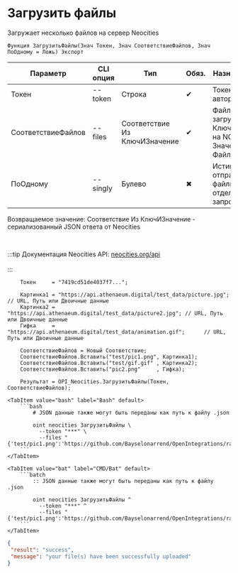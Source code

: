 ﻿---
sidebar_position: 2
---


# Загрузить файлы
 Загружает несколько файлов на сервер Neocities



`Функция ЗагрузитьФайлы(Знач Токен, Знач СоответствиеФайлов, Знач ПоОдному = Ложь) Экспорт`

  | Параметр | CLI опция | Тип | Обяз. | Назначение |
  |-|-|-|-|-|
  | Токен | --token | Строка | &#x2714; | Токен авторизации |
  | СоответствиеФайлов | --files | Соответствие Из КлючИЗначение | &#x2714; | Файлы для загрузки: Ключ > путь на NC, Значение > Файл |
  | ПоОдному | --singly | Булево | &#x2716; | Истина > отправляет файлы отдельными запросами |

  
  Возвращаемое значение:   Соответствие Из КлючИЗначение - сериализованный JSON ответа от Neocities

<br/>

:::tip
Документация Neocities API: [neocities.org/api](https://neocities.org/api)<br/>
<br/>
:::
<br/>


```bsl title="Пример использования для 1С:Предприятие/OneScript"
    Токен     = "7419cd51de4037f7...";

    Картинка1 = "https://api.athenaeum.digital/test_data/picture.jpg";  // URL, Путь или Двоичные данные
    Картинка2 = "https://api.athenaeum.digital/test_data/picture2.jpg"; // URL, Путь или Двоичные данные
    Гифка     = "https://api.athenaeum.digital/test_data/animation.gif";      // URL, Путь или Двоичные данные

    СоответствиеФайлов = Новый Соответствие;
    СоответствиеФайлов.Вставить("test/pic1.png", Картинка1);
    СоответствиеФайлов.Вставить("test/gif.gif" , Картинка2);
    СоответствиеФайлов.Вставить("pic2.png"     , Гифка);

    Результат = OPI_Neocities.ЗагрузитьФайлы(Токен, СоответствиеФайлов);
```
    

 <Tabs>
  
    <TabItem value="bash" label="Bash" default>
        ```bash
            # JSON данные также могут быть переданы как путь к файлу .json
            
            oint neocities ЗагрузитьФайлы \
              --token "***" \
              --files "{'test/pic1.png':'https://github.com/Bayselonarrend/OpenIntegrations/raw/main/service/test_data/picture.jpg','test/gif.gif':'https://github.com/Bayselonarrend/OpenIntegrations/raw/main/service/test_data/picture2.jpg','pic2.png':'https://github.com/Bayselonarrend/OpenIntegrations/raw/main/service/test_data/animation.gif'}"
        ```
    </TabItem>
  
    <TabItem value="bat" label="CMD/Bat" default>
        ```batch
            :: JSON данные также могут быть переданы как путь к файлу .json
            
            oint neocities ЗагрузитьФайлы ^
              --token "***" ^
              --files "{'test/pic1.png':'https://github.com/Bayselonarrend/OpenIntegrations/raw/main/service/test_data/picture.jpg','test/gif.gif':'https://github.com/Bayselonarrend/OpenIntegrations/raw/main/service/test_data/picture2.jpg','pic2.png':'https://github.com/Bayselonarrend/OpenIntegrations/raw/main/service/test_data/animation.gif'}"
        ```
    </TabItem>
</Tabs>


```json title="Результат"
{
 "result": "success",
 "message": "your file(s) have been successfully uploaded"
}
```
